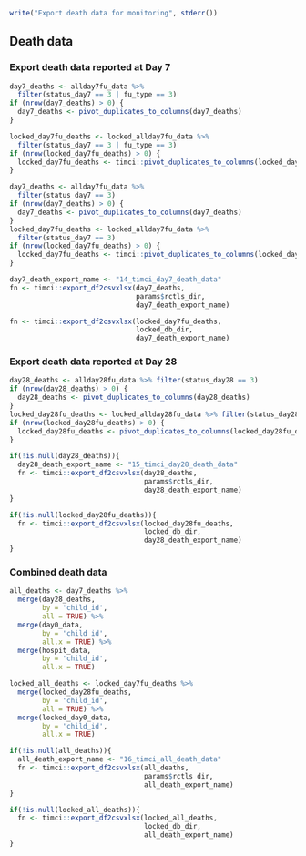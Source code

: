 ```r
write("Export death data for monitoring", stderr())
```

\newpage

## Death data

### Export death data reported at Day 7

```r
day7_deaths <- allday7fu_data %>%
  filter(status_day7 == 3 | fu_type == 3)
if (nrow(day7_deaths) > 0) {
  day7_deaths <- pivot_duplicates_to_columns(day7_deaths)
}

locked_day7fu_deaths <- locked_allday7fu_data %>%
  filter(status_day7 == 3 | fu_type == 3)
if (nrow(locked_day7fu_deaths) > 0) {
  locked_day7fu_deaths <- timci::pivot_duplicates_to_columns(locked_day7fu_deaths)
}
```

```r
day7_deaths <- allday7fu_data %>%
  filter(status_day7 == 3)
if (nrow(day7_deaths) > 0) {
  day7_deaths <- pivot_duplicates_to_columns(day7_deaths)
}
locked_day7fu_deaths <- locked_allday7fu_data %>%
  filter(status_day7 == 3)
if (nrow(locked_day7fu_deaths) > 0) {
  locked_day7fu_deaths <- timci::pivot_duplicates_to_columns(locked_day7fu_deaths)
}
```

```r
day7_death_export_name <- "14_timci_day7_death_data"
fn <- timci::export_df2csvxlsx(day7_deaths,
                               params$rctls_dir,
                               day7_death_export_name)
```

```r
fn <- timci::export_df2csvxlsx(locked_day7fu_deaths,
                               locked_db_dir,
                               day7_death_export_name)
```

### Export death data reported at Day 28

```r
day28_deaths <- allday28fu_data %>% filter(status_day28 == 3)
if (nrow(day28_deaths) > 0) {
  day28_deaths <- pivot_duplicates_to_columns(day28_deaths)
}
locked_day28fu_deaths <- locked_allday28fu_data %>% filter(status_day28 == 3)
if (nrow(locked_day28fu_deaths) > 0) {
  locked_day28fu_deaths <- pivot_duplicates_to_columns(locked_day28fu_deaths)
}
```

```r
if(!is.null(day28_deaths)){
  day28_death_export_name <- "15_timci_day28_death_data"
  fn <- timci::export_df2csvxlsx(day28_deaths,
                                 params$rctls_dir,
                                 day28_death_export_name)
}

```

```r
if(!is.null(locked_day28fu_deaths)){
  fn <- timci::export_df2csvxlsx(locked_day28fu_deaths,
                                 locked_db_dir,
                                 day28_death_export_name)
}
```

### Combined death data

```r
all_deaths <- day7_deaths %>%
  merge(day28_deaths,
        by = 'child_id',
        all = TRUE) %>%
  merge(day0_data,
        by = 'child_id',
        all.x = TRUE) %>%
  merge(hospit_data,
        by = 'child_id',
        all.x = TRUE)
```

```r
locked_all_deaths <- locked_day7fu_deaths %>%
  merge(locked_day28fu_deaths,
        by = 'child_id',
        all = TRUE) %>%
  merge(locked_day0_data,
        by = 'child_id',
        all.x = TRUE)
```

```r
if(!is.null(all_deaths)){
  all_death_export_name <- "16_timci_all_death_data"
  fn <- timci::export_df2csvxlsx(all_deaths,
                                 params$rctls_dir,
                                 all_death_export_name)
}

```

```r
if(!is.null(locked_all_deaths)){
  fn <- timci::export_df2csvxlsx(locked_all_deaths,
                                 locked_db_dir,
                                 all_death_export_name)
}
```

